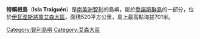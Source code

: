 {{Unreferenced|time=2017-07-08T13:53:28+00:00}}
'''特賴根島'''（'''Isla Traiguén'''）是[[南美洲|南美洲]][[智利|智利]]的島嶼，屬於[[喬諾斯群島|喬諾斯群島]]的一部分，位於[[伊瓦涅斯將軍艾森大區|伊瓦涅斯將軍艾森大區]]，面積520平方公里，島上最高點海拔701米。

{{DEFAULTSORT:Traiguén}}
[[Category:智利島嶼|Category:智利島嶼]]
[[Category:艾森大區|Category:艾森大區]]

{{Chile-stub}}